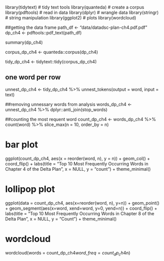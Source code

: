 library(tidytext) # tidy text tools
library(quanteda) # create a corpus
library(pdftools) # read in data
library(dplyr) # wrangle data
library(stringr) # string manipulation
library(ggplot2) # plots
library(wordcloud)

##getting the data frame
path_df <- "data/datadsc-plan-ch4.pdf.pdf"
dp_ch4 <- pdftools::pdf_text(path_df)

summary(dp_ch4)

corpus_dp_ch4 <- quanteda::corpus(dp_ch4)

tidy_dp_ch4 <- tidytext::tidy(corpus_dp_ch4)

## one word per row 
unnest_dp_ch4 <- tidy_dp_ch4 %>% 
    unnest_tokens(output = word,
                  input = text) 
                  
##removing unnessary words from analysis 
words_dp_ch4 <- unnest_dp_ch4 %>% 
    dplyr::anti_join(stop_words)

##counting the most requent word
count_dp_ch4 <- words_dp_ch4 %>%
    count(word) %>%
    slice_max(n = 10, order_by = n)
    
# bar plot
ggplot(count_dp_ch4, aes(x = reorder(word, n), y = n)) +
    geom_col() +
    coord_flip() +
    labs(title = "Top 10 Most Frequently Occurring Words in Chapter 4 of the Delta Plan",
         x = NULL,
         y = "count") +
    theme_minimal()
    
# lollipop plot
ggplot(data = count_dp_ch4, aes(x=reorder(word, n), y=n)) +
    geom_point() +
    geom_segment(aes(x=word, xend=word, y=0, yend=n)) +
    coord_flip() +
    labs(title = "Top 10 Most Frequently Occurring Words in Chapter 8 of the Delta Plan",
         x = NULL,
         y = "Count") +
    theme_minimal()
    
# wordcloud
wordcloud(words = count_dp_ch4$word,
          freq = count_dp_ch4$n)